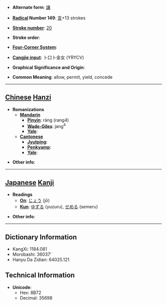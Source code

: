 * '''Alternate form''': [[讓]]

* '''[[Wiktionary:Chinese radical index| Radical]] Number 149''': [[Wiktionary:Chinese radical index 言|言]]+13 strokes

* '''[[Wiktionary:Chinese total strokes index|Stroke number]]''': [[Wiktionary:Chinese total strokes index 20|20]]

* '''Stroke order''': 

* '''[[Wiktionary:Chinese four corner index|Four-Corner System]]''': 

* '''[[Wiktionary:Chinese Cangjie index|Cangjie input]]''': 卜口卜金女 (YRYCV)

* '''Graphical Significance and Origin''': 

* '''Common Meaning''': allow, permit, yield, concede

----

== [[Chinese]] [[Hanzi]] ==

* '''Romanizations'''
** '''[[Mandarin]]'''
*** '''[[Pinyin]]''': ràng (rang4)
*** '''[[Wade-Giles]]''': jang<sup>4</sup>
*** '''[[Yale]]''': 
** '''[[Cantonese]]'''
*** '''[[Jyutping]]''':
*** '''[[Penkyamp]]''': 
*** '''[[Yale]]''': 

* '''Other info''': 

----

== [[Japanese]] [[Kanji]] ==

* '''Readings'''
** '''[[On]]''': [[じょう]] (jō)
** '''[[Kun]]''': [[ゆずる]] (yuzuru), [[せめる]] (semeru)

* '''Other info''':  

----

== Dictionary Information ==

* KangXi: 1184.081
* Morobashi: 36037'
* Hanyu Da Zidian: 64025.121

== Technical Information ==

* '''Unicode''':
** Hex: 8B72
** Decimal: 35698